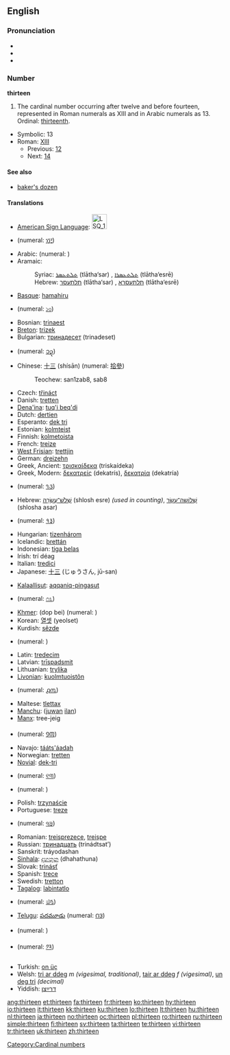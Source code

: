 {{wikipedia}}
==English==

===Pronunciation===
* {{IPA|/θɜː(r)ˈtiːn/}}
* {{audio|en-us-thirteen.ogg|Audio (US)}}
* {{rhymes|iːn}}

===Number===
'''thirteen'''

# The cardinal number occurring after twelve and before fourteen, represented in Roman numerals as XIII and in Arabic numerals as 13. Ordinal: [[thirteenth]].

* Symbolic: 13
* Roman: [[XIII]]
** Previous: [[twelve|12]]
** Next: [[fourteen|14]]

====See also====
* [[baker's dozen]]

====Translations====
{{top}}
* [[American Sign Language]]: [[Image:LSQ 13.jpg|35px]]
* {{trreq|Amharic}} (numeral: [[፲፫]])
* Arabic: {{Arab|[[ثلاثة عشر]]}} {{IPAchar|(θalāθat ʕášar)}} (numeral: {{Arab|[[١٣]]}})
* Aramaic:
*: Syriac: [[ܬܠܬܥܣܪ]] (tlātha‘sar) {{m}}, [[ܬܠܬܥܣܪܐ]] (tlātha‘esrē) {{f}}
*: Hebrew: [[תלתעסר]] (tlātha‘sar) {{m}}, [[תלתעסרא]] (tlātha‘esrē) {{f}}
* [[Basque]]: [[hamahiru]]
* {{trreq|Bengali}} (numeral: [[১৩]])
* Bosnian: [[trinaest]]
* [[Breton]]: [[trizek]]
* Bulgarian: [[тринадесет]] (trinadeset)
* {{trreq|Burmese}} (numeral: [[၁၃]])
* Chinese: [[十三]] (shísān) (numeral: [[拾參]])
*: Teochew: san1zab8, sab8
* Czech: [[třináct]]
* Danish: [[tretten]]
* [[Dena'ina]]: [[tuq'i beq'di]]
* Dutch: [[dertien]] {{f}}
* Esperanto: [[dek tri]]
* Estonian: [[kolmteist]]
* Finnish: [[kolmetoista]]
* French: [[treize]] {{m}}
* [[West Frisian]]: [[trettjin]]
* German: [[dreizehn]] {{f}}
* Greek, Ancient: [[τρισκαίδεκα]] (triskaídeka)
* Greek, Modern: [[δεκατρείς]] (dekatrís), [[δεκατρία]] (dekatría)
* {{trreq|Gujarati}} (numeral: [[૧૩]])
* Hebrew: [[שלוש עשרה|שְׁלֹשׁ־עֶשְׂרֵה]] (shlosh esre) {{f}} ''(used in counting)'', [[שלושה עשר|שְׁלוֹשָה־עָשָׂר]] (shlosha asar) {{m}}
* {{trreq|Hindi}} (numeral: [[१३]])
* Hungarian: [[tizenhárom]]
* Icelandic: [[þrettán]]
* Indonesian: [[tiga belas]]
* Irish: trí déag
* Italian: [[tredici]] {{m}}
* Japanese: [[十三]] (じゅうさん, jū-san)
{{mid}}
* [[Kalaallisut]]: [[aqqaniq-pingasut]]
* {{trreq|Kannada}} (numeral: [[೧೩]])
* [[Khmer]]: {{Khmr|[[ដប់បី]]}} (dop bei) (numeral: {{Khmr|[[១៣]]}})
* Korean: [[열셋]] (yeolset)
* Kurdish: [[sêzde]]
* {{trreq|Lao}} (numeral: {{Laoo|[[໑໓]]}})
* Latin: [[tredecim]]
* Latvian: [[trīspadsmit]]
* Lithuanian: [[trylika]]
* [[Livonian]]: [[kuolmtuoistõn]]
* {{trreq|Malayalam}} (numeral: [[൧൩]])
* Maltese: [[tlettax]]
* [[Manchu]]: ([[juwan]] [[ilan]])
* [[Manx]]: tree-jeig
* {{trreq|Mongolian}} (numeral: [[᠑᠓]])
* Navajo: [[tááts'áadah]]
* Norwegian: [[tretten]]
* [[Novial]]: [[dek-tri]]
* {{trreq|Oriya}} (numeral: [[୧୩]])
* {{trreq|Persian}} (numeral: {{fa-Arab|[[۱۳]]}})
* Polish: [[trzynaście]]
* Portuguese: [[treze]]
* {{trreq|Punjabi}} (numeral: [[੧੩]])
* Romanian: [[treisprezece]], [[treişpe]] {{italbrac|informal}}
* Russian: [[тринадцать]] (trinádtsat’)
* Sanskrit: tráyodashan
* [[Sinhala]]: [[දහතුන]] (dhahathuna)
* Slovak: [[trinásť]]
* Spanish: [[trece]]
* Swedish: [[tretton]]
* [[Tagalog]]: [[labintatlo]]
* {{trreq|Tamil}} (numeral: [[௰௩]])
* [[Telugu]]: [[పదమూడు]] (numeral: [[౧౩]])
* {{trreq|Thai}} (numeral: {{Thai|[[๑๓]]}})
* {{trreq|Tibetan}} (numeral: [[༡༣]])
* Turkish: [[on üç]]
* Welsh: [[tri ar ddeg]] ''m (vigesimal, traditional)'', [[tair ar ddeg]] ''f (vigesimal)'', [[un deg tri]] ''(decimal)''
* Yiddish: [[דרײַצן]]
{{bottom}}

[[Category:Cardinal numbers]]

[[ang:thirteen]]
[[et:thirteen]]
[[fa:thirteen]]
[[fr:thirteen]]
[[ko:thirteen]]
[[hy:thirteen]]
[[io:thirteen]]
[[it:thirteen]]
[[kk:thirteen]]
[[ku:thirteen]]
[[lo:thirteen]]
[[lt:thirteen]]
[[hu:thirteen]]
[[nl:thirteen]]
[[ja:thirteen]]
[[no:thirteen]]
[[oc:thirteen]]
[[pl:thirteen]]
[[ro:thirteen]]
[[ru:thirteen]]
[[simple:thirteen]]
[[fi:thirteen]]
[[sv:thirteen]]
[[ta:thirteen]]
[[te:thirteen]]
[[vi:thirteen]]
[[tr:thirteen]]
[[uk:thirteen]]
[[zh:thirteen]]